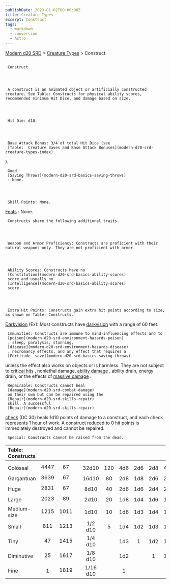 ```yaml
---
publishDate: 2023-01-02T00:00:00Z
title: Creature Types
excerpt: Construct
tags:
  - markdown
  - conversion
  - Astro
---
```


[Modern d20 SRD](/#modernD20) >
[Creature Types](modern-d20-srd-creature-types-index) > Construct

##

     Construct




     A construct is an animated object or artificially constructed creature. See Table: Constructs for physical ability scores, recommended minimum Hit Dice, and damage based on size.




     Hit Die: d10.




     Base Attack Bonus: 3/4 of total Hit Dice (see
     [Table:  Creature Saves and Base Attack Bonuses](modern-d20-srd-creature-types-index)
).

     Good
     [Saving Throws](modern-d20-srd-basics-saving-throws)
     : None.




     Skill Points: None.

[Feats](modern-d20-srd-feats-index)
: None.

     Constructs share the following additional traits.




     Weapon and Armor Proficiency: Constructs are proficient with their natural weapons only. They are not proficient with armor.




     Ability Scores: Constructs have no
     [Constitution](modern-d20-srd-basics-ability-scores)
     score and usually no
     [Intelligence](modern-d20-srd-basics-ability-scores)
     score.




     Extra Hit Points: Constructs gain extra hit points according to size, as shown on Table: Constructs.

[Darkvision](modern-d20-srd-special-abilities-darkvision)
(Ex): Most constructs have
[darkvision](modern-d20-srd-special-abilities-darkvision)
with a range of 60 feet.

     Immunities: Constructs are immune to mind-influencing effects and to
     [poison](modern-d20-srd-environment-hazards-poison)
     , sleep, paralysis, stunning,
     [disease](modern-d20-srd-environment-hazards-disease)
     , necromancy effects, and any effect that requires a
     [Fortitude  save](modern-d20-srd-basics-saving-throws)
unless the effect also works on objects or is harmless. They are not subject to
[critical hits](modern-d20-srd-combat-critical-hits)
, nonlethal damage,
[ability damage](modern-d20-srd-basics-ability-scores)
, ability drain, energy drain, or the effects of
[massive damage](modern-d20-srd-combat-death-dying-healing)
.

     Repairable: Constructs cannot heal
     [damage](modern-d20-srd-combat-damage)
     on their own but can be repaired using the
     [Repair](modern-d20-srd-skills-repair)
     skill. A successful
     [Repair](modern-d20-srd-skills-repair)

[check](modern-d20-srd-skills-skill-basics-php#skill-check-index)
(DC 30) heals 1d10 points of damage to a construct, and each check represents 1 hour of work. A construct reduced to 0
[hit points](modern-d20-srd-combat-hit-points)
is immediately destroyed and cannot be repaired.

     Special: Constructs cannot be raised from the dead.

| Table: Constructs |      |      |     |          |     |     |     |     |     |
| :---------------- | :--: | :--: | :-: | :------: | :-: | :-: | :-: | :-: | --: |
|                   |      |      |     |          |     |     |     |     |     |
| Colossal          | 4447 |  67  |     |  32d10   | 120 | 4d6 | 2d6 | 2d8 | 4d6 |
| Gargantuan        | 3639 |  67  |     |  16d10   | 80  | 2d8 | 1d8 | 2d6 | 2d8 |
| Huge              | 2831 |  67  |     |   8d10   | 40  | 2d6 | 1d6 | 2d4 | 2d6 |
| Large             | 2023 |  89  |     |   2d10   | 20  | 1d8 | 1d4 | 1d6 | 1d8 |
| Medium-size       | 1215 | 1011 |     |   1d10   | 10  | 1d6 | 1d3 | 1d4 | 1d6 |
| Small             | 811  | 1213 |     | 1/2 d10  |  5  | 1d4 | 1d2 | 1d3 | 1d4 |
| Tiny              |  47  | 1415 |     | 1/4 d10  |     | 1d3 |  1  | 1d2 | 1d3 |
| Diminutive        |  25  | 1617 |     | 1/8 d10  |     | 1d2 |     |  1  | 1d2 |
| Fine              |  1   | 1819 |     | 1/16 d10 |     |  1  |     |     |   1 |
